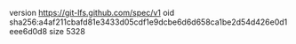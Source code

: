 version https://git-lfs.github.com/spec/v1
oid sha256:a4af211cbafd81e3433d05cdf1e9dcbe6d6d658ca1be2d54d426e0d1eee6d0d8
size 5328
